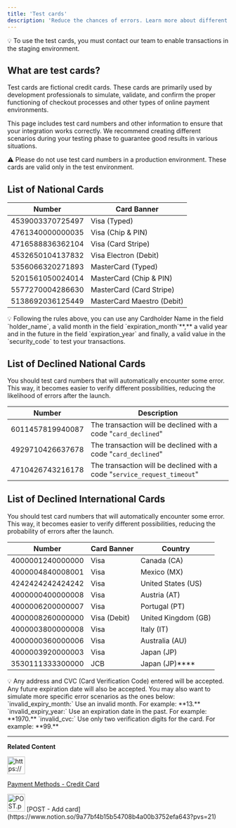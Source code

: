 ```yaml
---
title: 'Test cards'
description: 'Reduce the chances of errors. Learn more about different testing methods for simulating and validating your card payment integration before the launch.'
---
```



<aside>
💡 To use the test cards, you must contact our team to enable transactions in the staging environment.

</aside>

## What are test cards?

Test cards are fictional credit cards. These cards are primarily used by development professionals to simulate, validate, and confirm the proper functioning of checkout processes and other types of online payment environments.

This page includes test card numbers and other information to ensure that your integration works correctly. We recommend creating different scenarios during your testing phase to guarantee good results in various situations.

<aside>
⚠️ Please do not use test card numbers in a production environment. These cards are valid only in the test environment.

</aside>

## List of National Cards

| Number | Card Banner |
| --- | --- |
| 4539003370725497 | Visa (Typed) |
| 4761340000000035 | Visa (Chip & PIN) |
| 4716588836362104 | Visa (Card Stripe) |
| 4532650104137832 | Visa Electron (Debit) |
| 5356066320271893 | MasterCard (Typed) |
| 5201561050024014 | MasterCard (Chip & PIN) |
| 5577270004286630 | MasterCard (Card Stripe) |
| 5138692036125449 | MasterCard Maestro (Debit) |

<aside>
💡 Following the rules above, you can use any Cardholder Name in the field `holder_name`, a valid month in the field `expiration_month`**,** a valid year and in the future in the field `expiration_year` and finally, a valid value in the `security_code` to test your transactions.

</aside>

## List of Declined National Cards

You should test card numbers that will automatically encounter some error. This way, it becomes easier to verify different possibilities, reducing the likelihood of errors after the launch.

| **Number** | **Description** |
| --- | --- |
| 6011457819940087 | The transaction will be declined with a code "`card_declined`" |
| 4929710426637678 | The transaction will be declined with a code "`card_declined`" |
| 4710426743216178 | The transaction will be declined with a code "`service_request_timeout`" |

## List of Declined International Cards

You should test card numbers that will automatically encounter some error. This way, it becomes easier to verify different possibilities, reducing the probability of errors after the launch.

| Number | Card Banner | Country |
| --- | --- | --- |
| 4000001240000000 | Visa | Canada (CA) |
| 4000004840008001 | Visa | Mexico (MX) |
| 4242424242424242 | Visa | United States (US) |
| 4000000400000008 | Visa | Austria (AT) |
| 4000006200000007 | Visa | Portugal (PT) |
| 4000008260000000 | Visa (Debit) | United Kingdom (GB) |
| 4000003800000008 | Visa | Italy (IT) |
| 4000000360000006 | Visa | Australia (AU) |
| 4000003920000003 | Visa | Japan (JP) |
| 3530111333300000 | JCB | Japan (JP)**** |

<aside>
💡 Any address and CVC (Card Verification Code) entered will be accepted. Any future expiration date will also be accepted. You may also want to simulate more specific error scenarios as the ones below:
`invalid_expiry_month:`  Use an invalid month. For example: **13.**
`invalid_expiry_year:` Use an expiration date in the past. For example: **1970.**
`invalid_cvc:` Use only two verification digits for the card. For example: **99.**

</aside>

---

**Related Content**

<aside>
<img src="https://www.notion.so/icons/credit-card_red.svg" alt="https://www.notion.so/icons/credit-card_red.svg" width="40px" />

[Payment Methods - Credit Card](https://www.notion.so/Credit-Card-28697c67fb4948a4a01edc532b81545f?pvs=21)

</aside>

<aside>
<img src="POST.png" alt="POST.png" width="40px" /> [POST - Add card](https://www.notion.so/9a77bf4b15b54708b4a00b3752efa643?pvs=21)

</aside>